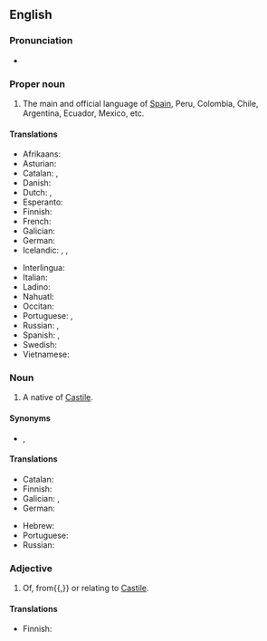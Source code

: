 ==English==
{{wikipedia}}

===Pronunciation===
* {{audio|en-us-Castilian.ogg|Audio (US)|lang=en}}

===Proper noun===
{{en-proper noun}}

# The main and official language of [[Spain]], Peru, Colombia, Chile, Argentina, Ecuador, Mexico, etc.

====Translations====
{{trans-top|language}}
* Afrikaans: {{t|af|Kastiliaans}}
* Asturian: {{t+|ast|castellanu|m}}
* Catalan: {{t+|ca|castellà}}, {{t+|ca|espanyol}}
* Danish: {{t|da|castiliansk}}
* Dutch: {{t|nl|Castiliaans|n}}, {{t+|nl|Spaans|n}}
* Esperanto: {{t+|eo|hispana}}
* Finnish: {{t+|fi|espanja}}
* French: {{t+|fr|castillan}}
* Galician: {{t+|gl|castelán|m}}
* German: {{t+|de|Kastilisch|n}}
* Icelandic: {{t|is|kastilíska|f}}, {{t+|is|spænska|f}}, {{t|is|spánska|f}}
{{trans-mid}}
* Interlingua: {{t+|ia|espaniol}}
* Italian: {{t+|it|castigliano|m}}
* Ladino: {{t|lad|kasteyano}}
* Nahuatl: {{t|nah|Caxtillahtōlli}}
* Occitan: {{t+|oc|castelhan|m}}
* Portuguese: {{t+|pt|espanhol|m}}, {{t+|pt|castelhano|m}}
* Russian: {{t+|ru|кастильский|m}} {{qualifier|язы́к}}, {{t+|ru|испа́нский|m}} {{qualifier|язы́к}}
* Spanish: {{t+|es|castellano|m}}, {{t+|es|español|m}}
* Swedish: {{t|sv|kastillianska}}
* Vietnamese: {{t+|vi|tiếng Tây Ban Nha}}
{{trans-bottom}}

===Noun===
{{en-noun}}

# A native of [[Castile]].

====Synonyms====
* {{sense|language}} {{l|en|Castilian Spanish}}, {{l|en|Spanish}}

====Translations====
{{trans-top|native of Castile}}
* Catalan: {{t+|ca|castellà|m}}
* Finnish: {{t|fi|kastilialainen}}
* Galician: {{t+|gl|castelán|m}}, {{t|gl|castelá|f}}
* German: {{t|de|Kastilianer|m}}
{{trans-mid}}
* Hebrew: {{t|he|קסטילי}}
* Portuguese: {{t+|pt|castelhano|m}}
* Russian: {{t|ru|касти́лец|m}}
{{trans-bottom}}

===Adjective===
{{en-adj|-}}

# Of, from{{,}} or relating to [[Castile]].

====Translations====
{{trans-top|relating to Castile}}
* Finnish: {{t|fi|kastilialainen}}
{{trans-mid}}
{{trans-bottom}}